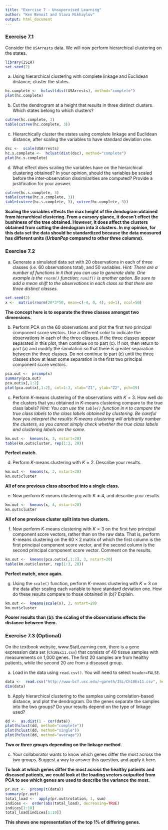 ```yaml
---
title: "Exercise 7 - Unsupervised Learning"
author: "Ken Benoit and Slava Mikhaylov"
output: html_document
---
```



### Exercise 7.1

Consider the `USArrests` data. We will now perform hierarchical clustering on the states.

```r
library(ISLR)
set.seed(2)
```

(a) Using hierarchical clustering with complete linkage and Euclidean distance, cluster the states.

```r
hc.complete <-  hclust(dist(USArrests), method="complete")
plot(hc.complete)
```

(b) Cut the dendrogram at a height that results in three distinct clusters. Which states belong to which clusters?

```r
cutree(hc.complete, 3)
table(cutree(hc.complete, 3))
```

(c) Hierarchically cluster the states using complete linkage and Euclidean distance, after scaling the variables to have standard deviation one.

```r
dsc <-  scale(USArrests)
hc.s.complete <-  hclust(dist(dsc), method="complete")
plot(hc.s.complete)
```

(d) What effect does scaling the variables have on the hierarchical clustering obtained? In your opinion, should the variables be scaled before the inter-observation dissimilarities are computed? Provide a justification for your answer.

```r
cutree(hc.s.complete, 3)
table(cutree(hc.s.complete, 3))
table(cutree(hc.s.complete, 3), cutree(hc.complete, 3))
```

**Scaling the variables effects the max height of the dendogram obtained from hierarchical clustering. From a cursory glance, it doesn't effect the bushiness of the tree obtained. However, it does affect the clusters obtained from cutting the dendogram into 3 clusters. In my opinion, for this data set the data should be standardized because the data measured has different units ($UrbanPop$ compared to other three columns).**

### Exercise 7.2


(a) Generate a simulated data set with 20 observations in each of three classes (i.e. 60 observations total), and 50 variables.
*Hint: There are a number of functions in `R` that you can use to generate data. One example is the `rnorm()` function; `runif()` is another option. Be sure to add a mean shift to the observations in each class so that there are three distinct classes.*

```r
set.seed(2)
x <-  matrix(rnorm(20*3*50, mean=c(-4, 0, 4), sd=1), ncol=50)
```
**The concept here is to separate the three classes amongst two dimensions.**

(b) Perform PCA on the 60 observations and plot the first two principal component score vectors. Use a different color to indicate the observations in each of the three classes. If the three classes appear separated in this plot, then continue on to part (c). If not, then return to part (a) and modify the simulation so that there is greater separation between the three classes. Do not continue to part (c) until the three classes show at least some separation in the first two principal component score vectors.

```r
pca.out <-  prcomp(x)
summary(pca.out)
pca.out$x[,1:2]
plot(pca.out$x[,1:2], col=1:3, xlab="Z1", ylab="Z2", pch=19) 
```

(c) Perform $K$-means clustering of the observations with $K = 3$. How well do the clusters that you obtained in $K$-means clustering compare to the true class labels?
*Hint: You can use the `table()` function in `R` to compare the true class labels to the class labels obtained by clustering. Be careful how you interpret the results: $K$-means clustering will arbitrarily number the clusters, so you cannot simply check whether the true class labels and clustering labels are the same.*

```r
km.out <-  kmeans(x, 3, nstart=20)
table(km.out$cluster, rep(1:3, 20))
```

**Perfect match.**

(d) Perform $K$-means clustering with $K = 2$. Describe your results.

```r
km.out <-  kmeans(x, 2, nstart=20)
km.out$cluster
```

**All of one previous class absorbed into a single class.**

(e) Now perform $K$-means clustering with $K = 4$, and describe your
results.

```r
km.out <-  kmeans(x, 4, nstart=20)
km.out$cluster
```

**All of one previous cluster split into two clusters.**

(f) Now perform $K$-means clustering with $K = 3$ on the first two principal component score vectors, rather than on the raw data. That is, perform $K$-means clustering on the $60 \times 2$ matrix of which the first column is the first principal component score vector, and the second column is the second principal component score vector. Comment on the results.

```r
km.out <-  kmeans(pca.out$x[,1:2], 3, nstart=20)
table(km.out$cluster, rep(1:3, 20))
```

**Perfect match, once again.**

(g) Using the `scale()` function, perform $K$-means clustering with $K = 3$ on the data after scaling each variable to have standard deviation one. How do these results compare to those obtained in (b)? Explain.

```r
km.out <-  kmeans(scale(x), 3, nstart=20)
km.out$cluster
```

**Poorer results than (b): the scaling of the observations effects the distance between them.**

### Exercise 7.3 (Optional)

On the textbook website, www.StatLearning.com, there is a gene expression data set (`Ch10Ex11.csv`) that consists of 40 tissue samples with measurements on 1,000 genes. The first 20 samples are from healthy patients, while the second 20 are from a diseased group.

(a) Load in the data using `read.csv()`. You will need to select `header=FALSE`.

```r
data <-  read.csv("http://www-bcf.usc.edu/~gareth/ISL/Ch10Ex11.csv", header=FALSE)
dim(data)
```

(b) Apply hierarchical clustering to the samples using correlation-based distance, and plot the dendrogram. Do the genes separate the samples into the two groups? Do your results depend on the type of linkage used?

```r
dd <-  as.dist(1 - cor(data))
plot(hclust(dd, method="complete"))
plot(hclust(dd, method="single"))
plot(hclust(dd, method="average"))
```

**Two or three groups depending on the linkage method.**

(c) Your collaborator wants to know which genes differ the most across the two groups. Suggest a way to answer this question, and apply it here.

**To look at which genes differ the most across the healthy patients and diseased patients, we could look at the loading vectors outputted from PCA to see which genes are used to describe the variance the most.**

```r
pr.out <-  prcomp(t(data))
summary(pr.out)
total_load <-  apply(pr.out$rotation, 1, sum)
indices <-  order(abs(total_load), decreasing=TRUE)
indices[1:10]
total_load[indices[1:10]]
```

**This shows one representation of the top 1% of differing genes.** 

